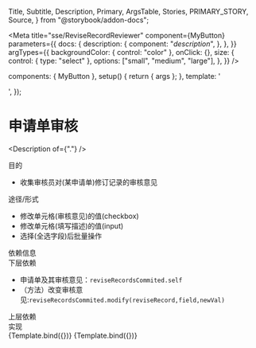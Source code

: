   Title,
  Subtitle,
  Description,
  Primary,
  ArgsTable,
  Stories,
  PRIMARY_STORY,
  Source,
} from "@storybook/addon-docs";

<Meta
  title="sse/ReviseRecordReviewer"
  component={MyButton}
  parameters={{
    docs: {
      description: {
        component: "_description_",
      },
    },
  }}
  argTypes={{
    backgroundColor: { control: "color" },
    onClick: {},
    size: {
      control: { type: "select" },
      options: ["small", "medium", "large"],
    },
  }}
/>

  components: { MyButton },
  setup() {
    return { args };
  },
  template: '<div><my-button v-bind="args" /></div>',
});

# 申请单审核

<Description of={"."} />

<Prototype />

<div className="subheading">目的</div>

- 收集审核员对(某申请单)修订记录的审核意见

<div className="subheading">途径/形式</div>

- 修改单元格(审核意见)的值(checkbox)
- 修改单元格(填写描述)的值(input)
- 选择(全选字段)后批量操作

<div className="subheading">依赖信息</div>
<div className="subheading">下层依赖</div>

- 申请单及其审核意见：`reviseRecordsCommited.self`
- （方法）改变审核意见:`reviseRecordsCommited.modify(reviseRecord,field,newVal)`

<div className="subheading">上层依赖</div>
<div className="subheading">实现</div>

<Canvas columns={5}>
  <Story name="Secondary" args={{ label: "secondary" }}>
    {Template.bind({})}
  </Story>
  <Story name="Large" args={{ size: "large", label: "Button" }}>
    {Template.bind({})}
  </Story>
</Canvas>

<!--<div className="subheading">使用示例</div>
<Source dark id="." />

<div className="subheading">状态图、类图、序列图等</div>

<Chart />-->

<style>
  {`
    .subheading {
      --mediumdark: '#999999';
      font-weight: 900;
      font-size: 16px;
      color: #999;
      letter-spacing: 6px;
      line-height: 24px;
      text-transform: uppercase;
      margin-bottom: 12px;
      margin-top: 40px;
    }
`}
</style>
